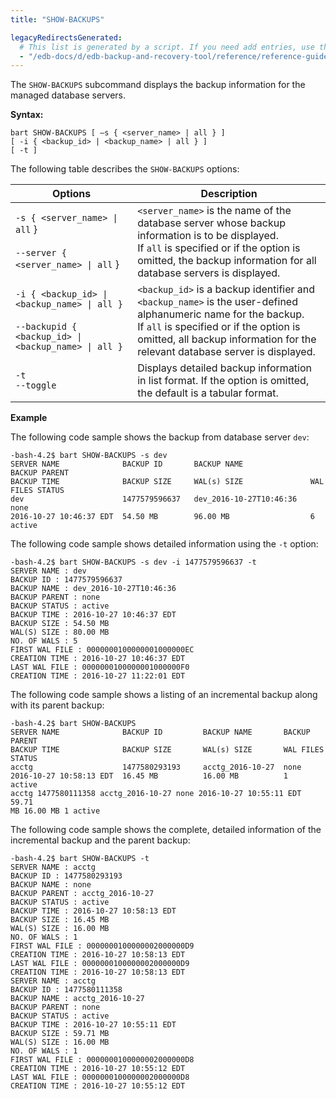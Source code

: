 ```yaml
---
title: "SHOW-BACKUPS"

legacyRedirectsGenerated:
  # This list is generated by a script. If you need add entries, use the `legacyRedirects` key.
  - "/edb-docs/d/edb-backup-and-recovery-tool/reference/reference-guide/2.6.1/show_backups.html"
---
```


The `SHOW-BACKUPS` subcommand displays the backup information for the managed database servers.

**Syntax:**

```text
bart SHOW-BACKUPS [ –s { <server_name> | all } ]
[ -i { <backup_id> | <backup_name> | all } ]
[ -t ]
```

The following table describes the `SHOW-BACKUPS` options:

| Options                                                                                                      | Description                                                                                                                                                                                                                                  |
| ------------------------------------------------------------------------------------------------------------ | -------------------------------------------------------------------------------------------------------------------------------------------------------------------------------------------------------------------------------------------- |
| `-s { <server_name> \| all` }<br /><br />`--server { <server_name> \| all` }                                 | `<server_name>` is the name of the database server whose backup information is to be displayed.<br />If `all` is specified or if the option is omitted, the backup information for all database servers is displayed.                        |
| `-i { <backup_id> \| <backup_name> \| all }`<br /><br />`--backupid { <backup_id> \| <backup_name> \| all }` | `<backup_id>` is a backup identifier and `<backup_name>` is the user-defined alphanumeric name for the backup.<br />If `all` is specified or if the option is omitted, all backup information for the relevant database server is displayed. |
| `-t`<br />`--toggle`                                                                                         | Displays detailed backup information in list format. If the option is omitted, the default is a tabular format.                                                                                                                              |

**Example**

The following code sample shows the backup from database server `dev`:

```text
-bash-4.2$ bart SHOW-BACKUPS -s dev
SERVER NAME              BACKUP ID       BACKUP NAME               BACKUP PARENT
BACKUP TIME              BACKUP SIZE     WAL(s) SIZE               WAL FILES STATUS
dev                      1477579596637   dev_2016-10-27T10:46:36   none
2016-10-27 10:46:37 EDT  54.50 MB        96.00 MB                  6         active
```

The following code sample shows detailed information using the `-t` option:

```text
-bash-4.2$ bart SHOW-BACKUPS -s dev -i 1477579596637 -t
SERVER NAME : dev
BACKUP ID : 1477579596637
BACKUP NAME : dev_2016-10-27T10:46:36
BACKUP PARENT : none
BACKUP STATUS : active
BACKUP TIME : 2016-10-27 10:46:37 EDT
BACKUP SIZE : 54.50 MB
WAL(S) SIZE : 80.00 MB
NO. OF WALS : 5
FIRST WAL FILE : 0000000100000001000000EC
CREATION TIME : 2016-10-27 10:46:37 EDT
LAST WAL FILE : 0000000100000001000000F0
CREATION TIME : 2016-10-27 11:22:01 EDT
```

The following code sample shows a listing of an incremental backup along with its parent backup:

```text
-bash-4.2$ bart SHOW-BACKUPS
SERVER NAME              BACKUP ID         BACKUP NAME       BACKUP PARENT
BACKUP TIME              BACKUP SIZE       WAL(s) SIZE       WAL FILES       STATUS
acctg                    1477580293193     acctg_2016-10-27  none
2016-10-27 10:58:13 EDT  16.45 MB          16.00 MB          1               active
acctg 1477580111358 acctg_2016-10-27 none 2016-10-27 10:55:11 EDT 59.71
MB 16.00 MB 1 active
```

The following code sample shows the complete, detailed information of the incremental backup and the parent backup:

```text
-bash-4.2$ bart SHOW-BACKUPS -t
SERVER NAME : acctg
BACKUP ID : 1477580293193
BACKUP NAME : none
BACKUP PARENT : acctg_2016-10-27
BACKUP STATUS : active
BACKUP TIME : 2016-10-27 10:58:13 EDT
BACKUP SIZE : 16.45 MB
WAL(S) SIZE : 16.00 MB
NO. OF WALS : 1
FIRST WAL FILE : 0000000100000002000000D9
CREATION TIME : 2016-10-27 10:58:13 EDT
LAST WAL FILE : 0000000100000002000000D9
CREATION TIME : 2016-10-27 10:58:13 EDT
SERVER NAME : acctg
BACKUP ID : 1477580111358
BACKUP NAME : acctg_2016-10-27
BACKUP PARENT : none
BACKUP STATUS : active
BACKUP TIME : 2016-10-27 10:55:11 EDT
BACKUP SIZE : 59.71 MB
WAL(S) SIZE : 16.00 MB
NO. OF WALS : 1
FIRST WAL FILE : 0000000100000002000000D8
CREATION TIME : 2016-10-27 10:55:12 EDT
LAST WAL FILE : 0000000100000002000000D8
CREATION TIME : 2016-10-27 10:55:12 EDT
```
